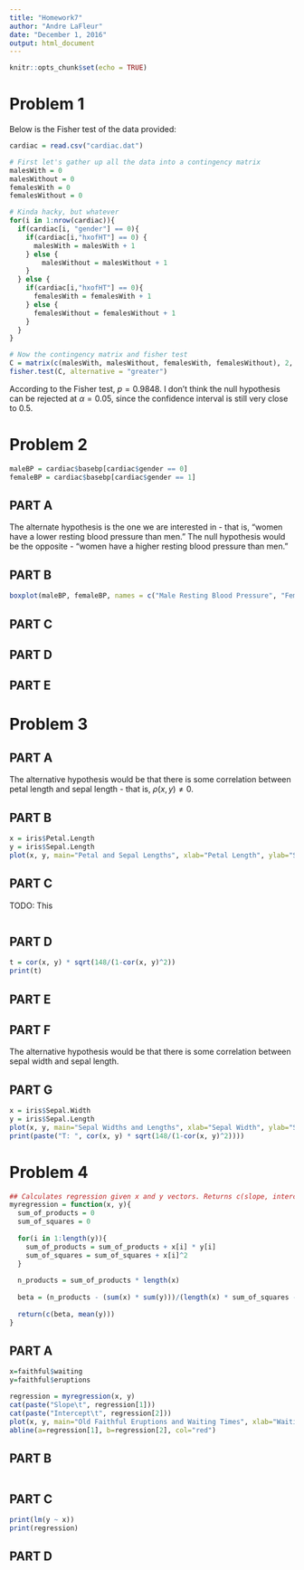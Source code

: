 ```yaml
---
title: "Homework7"
author: "Andre LaFleur"
date: "December 1, 2016"
output: html_document
---
```


```r
knitr::opts_chunk$set(echo = TRUE)
```

# Problem 1

Below is the Fisher test of the data provided:

```r
cardiac = read.csv("cardiac.dat")

# First let's gather up all the data into a contingency matrix
malesWith = 0
malesWithout = 0
femalesWith = 0
femalesWithout = 0

# Kinda hacky, but whatever
for(i in 1:nrow(cardiac)){
  if(cardiac[i, "gender"] == 0){
    if(cardiac[i,"hxofHT"] == 0) { 
      malesWith = malesWith + 1
    } else { 
        malesWithout = malesWithout + 1
    }
  } else {
    if(cardiac[i,"hxofHT"] == 0){
      femalesWith = femalesWith + 1
    } else {
      femalesWithout = femalesWithout + 1
    }
  }
}

# Now the contingency matrix and fisher test
C = matrix(c(malesWith, malesWithout, femalesWith, femalesWithout), 2, 2)
fisher.test(C, alternative = "greater")

```

According to the Fisher test, $p = 0.9848$. I don't think the null hypothesis can be rejected at $\alpha=0.05$, since
the confidence interval is still very close to $0.5$.

# Problem 2

```r
maleBP = cardiac$basebp[cardiac$gender == 0]
femaleBP = cardiac$basebp[cardiac$gender == 1]
```

## PART A

The alternate hypothesis is the one we are interested in - that is, "women have a lower resting blood pressure than men." The null hypothesis
would be the opposite - "women have a higher resting blood pressure than men."

## PART B

```r
boxplot(maleBP, femaleBP, names = c("Male Resting Blood Pressure", "Female Resting Blood Pressure"))
```

## PART C


## PART D

## PART E

# Problem 3

## PART A

The alternative hypothesis would be that there is some correlation between petal length
and sepal length - that is, $\rho(x, y) \neq 0$.

## PART B

```r
x = iris$Petal.Length
y = iris$Sepal.Length
plot(x, y, main="Petal and Sepal Lengths", xlab="Petal Length", ylab="Sepal Length")
```

## PART C

TODO: This
```r
```

## PART D

```r
t = cor(x, y) * sqrt(148/(1-cor(x, y)^2))
print(t)
```

## PART E

## PART F

The alternative hypothesis would be that there is some correlation between sepal width
and sepal length.

## PART G

```r
x = iris$Sepal.Width
y = iris$Sepal.Length
plot(x, y, main="Sepal Widths and Lengths", xlab="Sepal Width", ylab="Sepal Length")
print(paste("T: ", cor(x, y) * sqrt(148/(1-cor(x, y)^2))))
```

# Problem 4

```r
## Calculates regression given x and y vectors. Returns c(slope, intercept)
myregression = function(x, y){
  sum_of_products = 0
  sum_of_squares = 0
  
  for(i in 1:length(y)){
    sum_of_products = sum_of_products + x[i] * y[i]
    sum_of_squares = sum_of_squares + x[i]^2
  }
  
  n_products = sum_of_products * length(x)
  
  beta = (n_products - (sum(x) * sum(y)))/(length(x) * sum_of_squares - sum(x)^2)
  
  return(c(beta, mean(y)))
}
```


## PART A

```r
x=faithful$waiting
y=faithful$eruptions

regression = myregression(x, y)
cat(paste("Slope\t", regression[1]))
cat(paste("Intercept\t", regression[2]))
plot(x, y, main="Old Faithful Eruptions and Waiting Times", xlab="Waiting Period", ylab="Eruption Period")
abline(a=regression[1], b=regression[2], col="red")
```

## PART B

```r

```

## PART C

```r
print(lm(y ~ x))
print(regression)
```

## PART D


